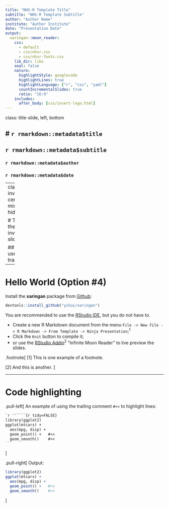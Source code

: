 ```yaml
---
title: "NHS-R Template Title"
subtitle: "NHS-R Template Subtitle"
author: "Author Name"
institute: "Author Institute"
date: "Presentation Date"
output:
  xaringan::moon_reader:
    css: 
      - default
      - css/nhsr.css
      - css/nhsr-fonts.css
    lib_dir: libs
    seal: false
    nature:
      highlightStyle: googlecode
      highlightLines: true
      highlightLanguage: ["r", "css", "yaml"]
      countIncrementalSlides: true
      ratio: "16:9"
    includes:
      after_body: [css/insert-logo.html]
---
```

class: title-slide, left, bottom

# `r rmarkdown::metadata$title`
----
## **`r rmarkdown::metadata$subtitle`**
### `r rmarkdown::metadata$author`
### `r rmarkdown::metadata$date`

---
class: inverse, center, middle, hide-logo

# This is the inverse slide

## Often used for transitions

---

# Hello World (Option #4)

Install the **xaringan** package from [Github](https://github.com/yihui/xaringan):

```r
devtools::install_github("yihui/xaringan")
```

You are recommended to use the [RStudio IDE](https://www.rstudio.com/products/rstudio/), but you do not have to.

- Create a new R Markdown document from the menu `File -> New File -> R Markdown -> From Template -> Ninja Presentation`;<sup>1</sup>
- Click the `Knit` button to compile it;
- or use the [RStudio Addin](https://rstudio.github.io/rstudioaddins/)<sup>2</sup> "Infinite Moon Reader" to live preview the slides.

.footnote[
[1] This is one example of a footnote.

[2] And this is another.
]

---

# Code highlighting

.pull-left[
An example of using the trailing comment `#<<` to highlight lines:

````markdown
`r ''````{r tidy=FALSE}
library(ggplot2)
ggplot(mtcars) + 
  aes(mpg, disp) + 
  geom_point() +   #<<
  geom_smooth()    #<<
```
````
]

.pull-right[
Output:

```r
library(ggplot2)
ggplot(mtcars) + 
  aes(mpg, disp) + 
  geom_point() +   #<<
  geom_smooth()    #<<
```
]
